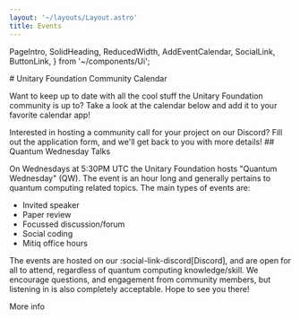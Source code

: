 ```yaml
---
layout: '~/layouts/Layout.astro'
title: Events
---
```


  PageIntro,
  SolidHeading,
  ReducedWidth,
  AddEventCalendar,
  SocialLink,
  ButtonLink,
} from '~/components/Ui';

<PageIntro spacingBelow='small'>
# Unitary Foundation Community Calendar

Want to keep up to date with all the cool stuff the Unitary Foundation community is up to? Take a look at the calendar below and add it to your favorite calendar app!

</PageIntro>

<AddEventCalendar id="kn360162" />

<ReducedWidth>
  Interested in hosting a community call for your project on our
  <SocialLink name="discord">Discord</SocialLink>? Fill out the application form, and we'll get back
  to you with more details!
</ReducedWidth>

<SolidHeading>
## Quantum Wednesday Talks

</SolidHeading>

<ReducedWidth>

On Wednesdays at 5:30PM UTC the Unitary Foundation hosts "Quantum Wednesday" (QW). The event is an hour long and generally pertains to quantum computing related topics. The main types of events are:

- Invited speaker
- Paper review
- Focussed discussion/forum
- Social coding
- Mitiq office hours

The events are hosted on our :social-link-discord[Discord], and are open for all to attend, regardless of quantum computing knowledge/skill. We encourage questions, and engagement from community members, but listening in is also completely acceptable. Hope to see you there!

<ButtonLink url="https://github.com/unitaryfoundation/quantum-wednesday">More info</ButtonLink>

</ReducedWidth>

<Events />
